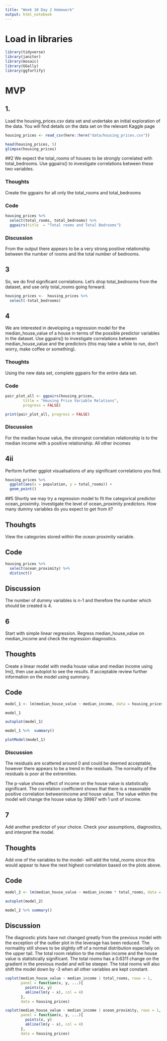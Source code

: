 ```yaml
---
title: "Week 10 Day 2 Homework"
output: html_notebook
---
```


# Load in libraries
```r
library(tidyverse)
library(janitor)
library(mosaic)
library(GGally)
library(ggfortify)
```

# MVP


## 1.
Load the housing_prices.csv data set and undertake an initial exploration of the data. You will find details on the data set on the relevant Kaggle page

```r
housing_prices <- read_csv(here::here("data/housing_prices.csv"))
```
```r
head(housing_prices, 5)
glimpse(housing_prices)
```



##2
We expect the total_rooms of houses to be strongly correlated with total_bedrooms. Use ggpairs() to investigate correlations between these two variables.

### Thoughts
Create the ggpairs for all only the total_rooms and total_bedrooms

### Code
```r
housing_prices %>% 
  select(total_rooms, total_bedrooms) %>% 
  ggpairs(title  = "Total rooms and Total Bedrooms")
```
### Discussion
From the output there appears to be a very strong positive relationship between
the number of rooms and the total number of bedrooms.

## 3
So, we do find significant correlations. Let’s drop total_bedrooms from the dataset, and use only total_rooms going forward.

```r
housing_prices <-  housing_prices %>% 
  select(-total_bedrooms)
```



## 4
We are interested in developing a regression model for the median_house_value of a house in terms of the possible predictor variables in the dataset.
Use ggpairs() to investigate correlations between median_house_value and the predictors (this may take a while to run, don’t worry, make coffee or something).

### Thoughts
Using the new data set, complete ggpairs for the entire data set.

### Code

```r
pair_plot_all <- ggpairs(housing_prices,
        title = "Housing Price Variable Relations",
        progress = FALSE)

print(pair_plot_all, progress = FALSE)
```

### Discussion
For the median house value, the strongest correlation relationship is to the 
median income with a positive relationship. All other incomes 




## 4ii
Perform further ggplot visualisations of any significant correlations you find.

```r
housing_prices %>% 
  ggplot(aes(x = population, y = total_rooms)) +
  geom_point()
```



##5
Shortly we may try a regression model to fit the categorical predictor ocean_proximity. Investigate the level of ocean_proximity predictors. How many dummy variables do you expect to get from it?

## Thouhgts
View the categories stored within the ocean proximity variable.

## Code

```r
housing_prices %>% 
  select(ocean_proximity) %>% 
  distinct()
```
## Discussion
The number of dummy variables is n-1 and therefore the number which should be
created is 4.


## 6
Start with simple linear regression. Regress median_house_value on median_income and check the regression diagnostics.

## Thoughts
Create a linear model with media house value and median income using lm(), then
use autoplot to see the results. If acceptable review further information on
the model using summary.

## Code
```r
model_1 <- lm(median_house_value ~ median_income, data = housing_prices)
```

```r
model_1
```


```r
autoplot(model_1)
```


```r
model_1 %>%  summary()
```


```r
plotModel(model_1)
```

### Discussion
The residuals are scattered around 0 and could be deemed acceptable, however
there appears to be a trend in the residuals. The normality of the residuals
is poor at the extremities.

The p-value shows effect of income on the house value is statistically significant.
The correlation coefficient shows that there is a reasonable positive correlation
betweenincome and house value. The value within the model will change the house
value by 39987 with 1 unit of income.

## 7
Add another predictor of your choice. Check your assumptions, diagnostics, and interpret the model.

## Thoughts
Add one of the variables to the model- will add the total_rooms since this would
appear to have the next highest correlation based on the plots above.

## Code

```r
model_2 <- lm(median_house_value ~ median_income * total_rooms, data = housing_prices)
```

```r
autoplot(model_2)
```
```r
model_2 %>% summary()
```

## Discussion
The diagnostic plots have not changed greatly from the previous model with the
exception of the outlier plot in the leverage has been reduced. The normaility 
still shows to be slightly off of a normal distribution especially on the 
upper tail. 
The total room relation to the median income and the house value is statistically
significant. The total rooms has a 0.6311 change on the gradient in the previous
model and will be steeper. The total rooms will also shift the model down by
-3 when all other variables are kept constant.


```r
coplot(median_house_value ~ median_income | total_rooms, rows = 1,
       panel = function(x, y, ...){
         points(x, y)
         abline(lm(y ~ x), col = 4)
       },
       data = housing_prices)
```

```r
coplot(median_house_value ~ median_income | ocean_proximity, rows = 1,
       panel = function(x, y, ...){
         points(x, y)
         abline(lm(y ~ x), col = 4)
       },
       data = housing_prices)
```

